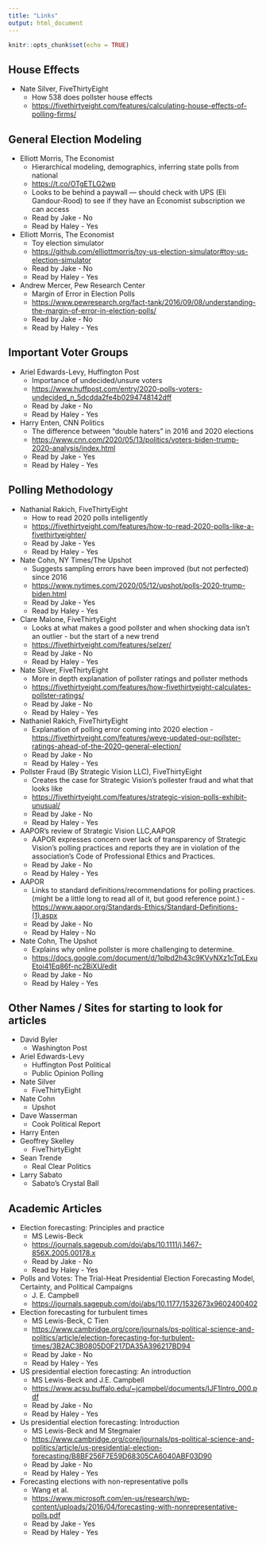 ```yaml
---
title: "Links"
output: html_document
---
```


```r
knitr::opts_chunk$set(echo = TRUE)
```

## House Effects
* Nate Silver, FiveThirtyEight
    - How 538 does pollster house effects
    - <https://fivethirtyeight.com/features/calculating-house-effects-of-polling-firms/>

## General Election Modeling
* Elliott Morris, The Economist
    - Hierarchical modeling, demographics, inferring state polls from national
    - <https://t.co/OTgETLG2wp>
    - Looks to be behind a paywall --- should check with UPS (Eli Gandour-Rood) to see if they have an Economist subscription we can access
    - Read by Jake - No
    - Read by Haley - Yes
* Elliott Morris, The Economist
  - Toy election simulator
  - <https://github.com/elliottmorris/toy-us-election-simulator#toy-us-election-simulator>
  - Read by Jake - No
  - Read by Haley - Yes
* Andrew Mercer, Pew Research Center
  - Margin of Error in Election Polls
  - <https://www.pewresearch.org/fact-tank/2016/09/08/understanding-the-margin-of-error-in-election-polls/>
  - Read by Jake - No
  - Read by Haley - Yes

## Important Voter Groups 
* Ariel Edwards-Levy, Huffington Post
  - Importance of undecided/unsure voters
  - <https://www.huffpost.com/entry/2020-polls-voters-undecided_n_5dcdda2fe4b0294748142dff>
  - Read by Jake - No
  - Read by Haley - Yes  
* Harry Enten, CNN Politics
  - The difference between "double haters" in 2016 and 2020 elections
  - <https://www.cnn.com/2020/05/13/politics/voters-biden-trump-2020-analysis/index.html>
  - Read by Jake - Yes
  - Read by Haley - Yes

## Polling Methodology
* Nathanial Rakich, FiveThirtyEight
  - How to read 2020 polls intelligently
  - <https://fivethirtyeight.com/features/how-to-read-2020-polls-like-a-fivethirtyeighter/>
  - Read by Jake - Yes
  - Read by Haley - Yes
* Nate Cohn, NY Times/The Upshot
  - Suggests sampling errors have been improved (but not perfected) since 2016
  - <https://www.nytimes.com/2020/05/12/upshot/polls-2020-trump-biden.html>
  - Read by Jake - Yes
  - Read by Haley - Yes
* Clare Malone, FiveThirtyEight
  - Looks at what makes a good pollster and when shocking data isn't an outlier - but the start of a new trend
  - <https://fivethirtyeight.com/features/selzer/>
  - Read by Jake - No
  - Read by Haley - Yes
* Nate Silver, FiveThirtyEight 
  - More in depth explanation of pollster ratings and pollster methods
  - <https://fivethirtyeight.com/features/how-fivethirtyeight-calculates-pollster-ratings/>
  - Read by Jake - No
  - Read by Haley - Yes
* Nathaniel Rakich, FiveThirtyEight
  - Explanation of polling error coming into 2020 election 
  -<https://fivethirtyeight.com/features/weve-updated-our-pollster-ratings-ahead-of-the-2020-general-election/>
  - Read by Jake - No
  - Read by Haley - Yes  
* Pollster Fraud (By Strategic Vision LLC), FiveThirtyEight
  - Creates the case for Strategic Vision's pollester fraud and what that looks like
  - <https://fivethirtyeight.com/features/strategic-vision-polls-exhibit-unusual/>
  - Read by Jake - No
  - Read by Haley - Yes
* AAPOR's review of Strategic Vision LLC,AAPOR
  - AAPOR expresses concern over lack of transparency of Strategic Vision's polling practices and reports they are in violation of the association’s Code of Professional Ethics and Practices.
  - Read by Jake - No
  - Read by Haley - Yes
* AAPOR
  - Links to standard definitions/recommendations for polling practices. (might be a little long to read all of it, but good reference point.)
  -<https://www.aapor.org/Standards-Ethics/Standard-Definitions-(1).aspx>
  - Read by Jake - No
  - Read by Haley - No   
* Nate Cohn, The Upshot
  - Explains why online pollster is more challenging to determine. 
  - <https://docs.google.com/document/d/1plbd2h43c9KVyNXz1cTqLExuEtoi41Eq86f-nc2BiXU/edit>
  - Read by Jake - No
  - Read by Haley - Yes
  

## Other Names / Sites for starting to look for articles
* David Byler
    - Washington Post
* Ariel Edwards-Levy
    - Huffington Post Political
    - Public Opinion Polling
* Nate Silver
    - FiveThirtyEight
* Nate Cohn
    - Upshot
* Dave Wasserman
    - Cook Political Report
* Harry Enten
* Geoffrey Skelley
    - FiveThirtyEight
* Sean Trende
    - Real Clear Politics
* Larry Sabato
    - Sabato's Crystal Ball
    
    
    
    
## Academic Articles
* Election forecasting: Principles and practice
    - MS Lewis-Beck
    - <https://journals.sagepub.com/doi/abs/10.1111/j.1467-856X.2005.00178.x>
  - Read by Jake - No
  - Read by Haley - Yes
* Polls and Votes: The Trial-Heat Presidential Election Forecasting Model, Certainty, and Political Campaigns
    - J. E. Campbell
    - <https://journals.sagepub.com/doi/abs/10.1177/1532673x9602400402>
* Election forecasting for turbulent times
    - MS Lewis-Beck, C Tien
    - <https://www.cambridge.org/core/journals/ps-political-science-and-politics/article/election-forecasting-for-turbulent-times/3B2AC3B0805D0F217DA35A396217BD94>
  - Read by Jake - No
  - Read by Haley - Yes
* US presidential election forecasting: An introduction
    - MS Lewis-Beck and J.E. Campbell
    - <https://www.acsu.buffalo.edu/~jcampbel/documents/IJF1Intro_000.pdf>
  - Read by Jake - No
  - Read by Haley - Yes
* Us presidential election forecasting: Introduction
    - MS Lewis-Beck and M Stegmaier
    - <https://www.cambridge.org/core/journals/ps-political-science-and-politics/article/us-presidential-election-forecasting/B8BF256F7E59D68305CA6040ABF03D90>
  - Read by Jake - No
  - Read by Haley - Yes
* Forecasting elections with non-representative polls
  - Wang et al.
  - <https://www.microsoft.com/en-us/research/wp-content/uploads/2016/04/forecasting-with-nonrepresentative-polls.pdf>
  - Read by Jake - Yes
  - Read by Haley - Yes
  
  
